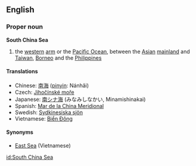==English==
===Proper noun===
'''South China Sea'''
# the [[western]] [[arm]] or the [[Pacific Ocean]], between the [[Asian]] [[mainland]] and [[Taiwan]], [[Borneo]] and the [[Philippines]]
====Translations====
*Chinese: [[南海]] ([[pinyin]]: Nánhǎi)
* Czech: [[Jihočínské moře]] {{n}}
*Japanese: [[南シナ海]] (みなみしなかい, Minamishinakai)
*Spanish: [[Mar de la China Meridional]]
*Swedish: [[Sydkinesiska sjön]]
*Vietnamese: [[Biển Đông]]

====Synonyms====
*[[East Sea]] (Vietnamese)

[[id:South China Sea]]